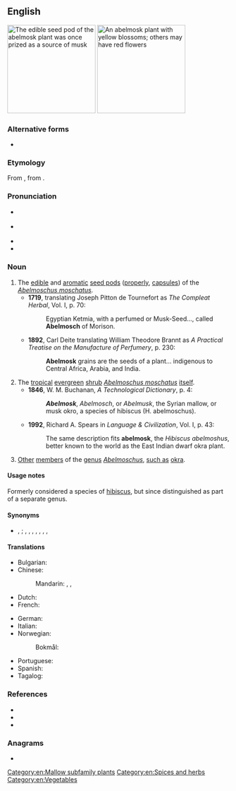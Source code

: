 ==English==
[[File:Abelmoschus_moschatus_1.jpg|thumb|right|200px|The edible seed pod of the abelmosk plant was once prized as a source of [[musk]]]]
[[File:Abelmoschus moschatus.jpg|thumb|right|200px|An abelmosk plant with yellow blossoms; others may have red flowers]]
{{wikipedia}}

===Alternative forms===
* {{alter|en|abelmusk|abelmosch||obsolete}}

===Etymology===
From {{der|en|NL.|Abelmoschus|abelmoschus}}, from {{der|en|ar|حَبّ الْمِسْك|t=pills of musk}}. {{root|en|ar|م س ك|ح ب ب}}

===Pronunciation===
* {{a|UK}} {{IPA|en|/ˈeɪbəlmɒsk/|/ˈeɪblmɒsk/}}
* {{a|US}} {{IPA|en|/ˈeɪbəlˌmɑsk/|/ˈeɪblmɑsk/}}
* {{audio|en|en-ca-abelmosk.ogg|Audio (CA)}}
* {{rhymes|en|eɪbəlmɒsk|eɪblmɒsk|eɪbəlmɑsk|eɪblmɑsk|s1=3|s2=2|s3=3|s4=2}}

===Noun===
{{en-noun|~}}

# The [[edible]] and [[aromatic]] [[seed pod]]s ([[properly]], [[capsule]]s) of the ''[[Abelmoschus moschatus]]''.
#* '''1719''', translating Joseph Pitton de Tournefort as ''The Compleat Herbal'', Vol. I, p. 70:
#*: Egyptian Ketmia, with a perfumed or Musk-Seed..., called '''Abelmosch''' of Morison.
#* '''1892''', Carl Deite translating William Theodore Brannt as ''A Practical Treatise on the Manufacture of Perfumery'', p. 230:
#*: '''Abelmosk''' grains are the seeds of a plant... indigenous to Central Africa, Arabia, and India.
# The [[tropical]] [[evergreen]] [[shrub]] ''[[Abelmoschus moschatus]]'' [[itself]].
#* '''1846''', W. M. Buchanan, ''A Technological Dictionary'', p. 4:
#*: '''''Abelmosk''''', ''Abelmosch'', or ''Abelmusk'', the Syrian mallow, or musk okro, a species of hibiscus (H. abelmoschus).
#* '''1992''', Richard A. Spears in ''Language & Civilization'', Vol. I, p. 43:
#*: The same description fits '''abelmosk''', the ''Hibiscus abelmoshus'', better known to the world as the East Indian dwarf okra plant.
# {{lb|en|uncommon|usually|_|in the plural}} [[other|Other]] [[member]]s of the [[genus]] ''[[Abelmoschus]]'', [[such as]] [[okra]].

====Usage notes====
Formerly considered a species of [[hibiscus]], but since distinguished as part of a separate genus.

====Synonyms====
* {{sense|A. moschatus}} {{vern|annual hibiscus}}, {{vern|tropical jewel hibiscus}} {{q|dated}}; {{l|en|ambrette}}, {{vern|muskdana}}, {{l|en|musk mallow}}, {{vern|musk okra}}, {{vern|ornamental okra}}, {{l|en|rose mallow}}, {{vern|Yorka okra}}, {{l|en|musk seed}}

====Translations====
{{trans-top|''A. moschatus''}}
* Bulgarian: {{t|bg|мускусен слез}}
* Chinese:
*: Mandarin: {{t|cmn|黄葵|tr=huángkuí|sc=Hani}}, {{t|cmn|麝香槿|tr=shèxiāngjǐn|sc=Hani}}, {{t|cmn|香葵|tr=xiāngkuí|sc=Hani}}
* Dutch: {{t|nl|abelmos|m}}
* French: {{t+|fr|ambrette|f}}
{{trans-mid}}
* German: {{t+|de|Abelmoschus|m}}
* Italian: {{t|it|abelmosco|m}}
* Norwegian:
*: Bokmål: {{t|nb|abelmoskus|m}}
* Portuguese: {{t|pt|abelmosco|m}}
* Spanish: {{t+|es|abelmosco|m}}
* Tagalog: {{t|tl|kastuli}}
{{trans-bottom}}

===References===
* {{specieslite|Abelmoschus moschatus|i=1}}
* {{comcatlite|Abelmoschus moschatus|i=1}}
* {{R:OED Online|entry=abelmosk|part of speech=n|code=237|date=2011}}

===Anagrams===
* {{anagrams|en|a=abeklmos|smokable}}

[[Category:en:Mallow subfamily plants]]
[[Category:en:Spices and herbs]]
[[Category:en:Vegetables]]